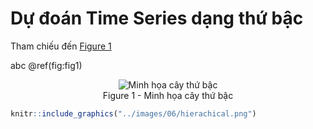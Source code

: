 # Dự đoán Time Series dạng thứ bậc

Tham chiếu đến [Figure 1](#figure-1)

abc \@ref(fig:fig1)
<figure align="center" id="figure-1">
  <img src="../images/06/hierachical.png" alt="Minh họa cây thứ bậc">
  <figcaption>Figure 1 - Minh họa cây thứ bậc</figcaption>
</figure>

```r
knitr::include_graphics("../images/06/hierachical.png")
```